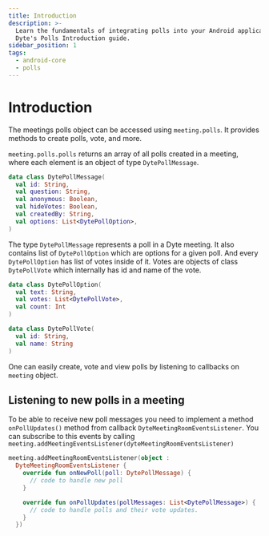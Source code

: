 ```yaml
---
title: Introduction
description: >-
  Learn the fundamentals of integrating polls into your Android application with
  Dyte's Polls Introduction guide.
sidebar_position: 1
tags:
  - android-core
  - polls
---
```


# Introduction

The meetings polls object can be accessed using `meeting.polls`. It provides
methods to create polls, vote, and more.

`meeting.polls.polls` returns an array of all polls created in a meeting, where
each element is an object of type `DytePollMessage`.

```kotlin
data class DytePollMessage(
  val id: String,
  val question: String,
  val anonymous: Boolean,
  val hideVotes: Boolean,
  val createdBy: String,
  val options: List<DytePollOption>,
)
```

The type `DytePollMessage` represents a poll in a Dyte meeting. It also
contains list of `DytePollOption` which are options for a given poll. And every
`DytePollOption` has list of votes inside of it. Votes are objects of class
`DytePollVote` which internally has id and name of the vote.

```kotlin
data class DytePollOption(
  val text: String,
  val votes: List<DytePollVote>,
  val count: Int
)

data class DytePollVote(
  val id: String,
  val name: String
)
```

One can easily create, vote and view polls by listening to callbacks on
`meeting` object.

## Listening to new polls in a meeting

To be able to receive new poll messages you need to implement a method
`onPollUpdates()` method from callback `DyteMeetingRoomEventsListener`. You can
subscribe to this events by calling
`meeting.addMeetingEventsListener(dyteMeetingRoomEventsListener)`

```kotlin
meeting.addMeetingRoomEventsListener(object :
  DyteMeetingRoomEventsListener {
    override fun onNewPoll(poll: DytePollMessage) {
      // code to handle new poll
    }

    override fun onPollUpdates(pollMessages: List<DytePollMessage>) {
      // code to handle polls and their vote updates.
    }
  })
```


<head>
  <title>Android Core Polls Introduction</title>
</head>
